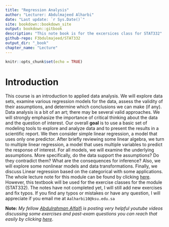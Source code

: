 ```yaml
---
title: "Regression Analysis"
author: "Lecturer: Abdulmajeed Alharbi"
date: "Last update: `r Sys.Date()`"
site: bookdown::bookdown_site
output: bookdown::gitbook
description: "This note book is for the excersices class for STAT332"
github-repo: F3bdulmajeed/STAT332
output_dir: "_book"
chapter_name: "Lecture"
---
```


```r
knitr::opts_chunk$set(echo = TRUE)
```


# Introduction {-}
This course is an introduction to applied data analysis. We will explore data sets, examine various regression models for the data, assess the validity of their assumptions, and determine which conclusions we can make (if any). Data analysis
is a bit of an art; there may be several valid approaches. We will strongly
emphasize the importance of critical thinking about the data and the question of
interest. Our overall **goal** is to use a basic set of modeling tools to explore and
analyze data and to present the results in a scientific report. We then consider
simple linear regression, a model that uses only one predictor. After briefly
reviewing some linear algebra, we turn to multiple linear regression, a model that
uses multiple variables to predict the response of interest. For all models, we will
examine the underlying assumptions. More specifically, do the data support the
assumptions? Do they contradict them? What are the consequences for inference?
Also, we will explore some nonlinear models and data transformations. Finally, we
discuss Linear regression based on the categorical with some applications. The whole lecture note for this module can be found by clicking [here](https://ksusa-my.sharepoint.com/:b:/r/personal/aalharbi10_ksu_edu_sa/Documents/All%20lucture%20notes.pdf?csf=1&web=1&e=cLiiAg). However, this textbook will be used for the exercise classes for the module (STAT332).  The notes have not completed yet, I will still add new exercises and fix typos. If you find any typos or mistakes or have any question, I will appreciate if you email me at `Aalharbi10@ksu.edu.sa` 

**Note:** *My fellow [Abdulrahman Alfaifi](https://faculty.ksu.edu.sa/ar/alfaifi) is posting very helpful youtube videos discussing  some exercises and past-exam questions you can reach that easily by clicking [here](https://www.youtube.com/channel/UCeT75VlTKwTQdoDsWrtzjXA/playlists)*.


